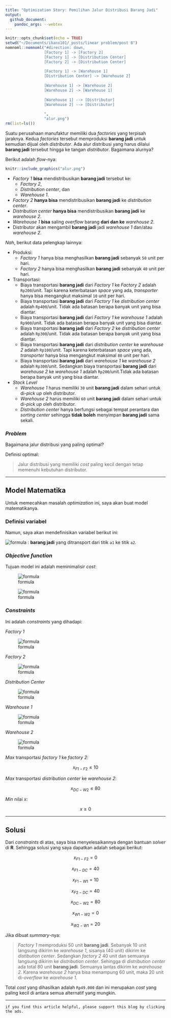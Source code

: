 ```yaml
---
title: "Optimization Story: Pemilihan Jalur Distribusi Barang Jadi"
output: 
  github_document:
    pandoc_args: --webtex
---
```


```r
knitr::opts_chunk$set(echo = TRUE)
setwd("~/Documents/ikanx101/_posts/linear problem/post 8")
nomnoml::nomnoml("#direction: down,
                 [Factory 1] -> [Factory 2]
                 [Factory 1] -> [Distribution Center]
                 [Factory 2] -> [Distribution Center]
                 
                 [Factory 1] -> [Warehouse 1]
                 [Distribution Center] -> [Warehouse 2]
                 
                 [Warehouse 1] -> [Warehouse 2]
                 [Warehouse 2] -> [Warehouse 1]
                 
                 [Warehouse 1] --> [Distributor]
                 [Warehouse 2] --> [Distributor]
                 
                 ",
                 "alur.png")
rm(list=ls())
```

Suatu perusahaan manufaktur memiliki dua _factories_ yang terpisah jaraknya. Kedua _factories_ tersebut memproduksi __barang jadi__ untuk kemudian dijual oleh _distributor_. Ada alur distribusi yang harus dilalui __barang jadi__ tersebut hingga ke tangan _distributor_. Bagaimana alurnya?

Berikut adalah _flow_-nya:

```r
knitr::include_graphics("alur.png")
```

- _Factory 1_ __bisa__ mendistribusikan __barang jadi__ tersebut ke:
    - _Factory 2_,
    - _Distribution center_, dan
    - _Warehouse 1_.
- _Factory 2_ __hanya bisa__ mendistribusikan __barang jadi__ ke _distribution center_.
- _Distribution center_ __hanya bisa__ mendistribusikan __barang jadi__ ke _warehouse 2_.
- _Warehouse 1_ __bisa__ saling _overflow_ barang __dari dan ke__ _warehouse 2_.
- Distributor akan mengambil __barang jadi__ jadi _warehouse 1_ dan/atau _warehouse 2_.

_Nah_, berikut data pelengkap lainnya:

- Produksi:
    - _Factory 1_ hanya bisa menghasilkan __barang jadi__ sebanyak `50` unit per hari.
    - _Factory 2_ hanya bisa menghasilkan __barang jadi__ sebanyak `40` unit per hari.
- Transportasi:
    - Biaya transportasi __barang jadi__ dari _Factory 1_ ke _Factory 2_ adalah `Rp200`/unit. Tapi karena keterbatasan _space_ yang ada, _transporter_ hanya bisa mengangkut maksimal `10` unit per hari.
    - Biaya transportasi __barang jadi__ dari _Factory 1_ ke _distribution center_ adalah `Rp400`/unit. Tidak ada batasan berapa banyak unit yang bisa diantar.
    - Biaya transportasi __barang jadi__ dari _Factory 1_ ke _warehouse 1_ adalah `Rp900`/unit. Tidak ada batasan berapa banyak unit yang bisa diantar.
    - Biaya transportasi __barang jadi__ dari _Factory 2_ ke _distribution center_ adalah `Rp300`/unit. Tidak ada batasan berapa banyak unit yang bisa diantar.
    - Biaya transportasi __barang jadi__ dari _distribution center_ ke _warehouse 2_ adalah `Rp100`/unit. Tapi karena keterbatasan _space_ yang ada, _transporter_ hanya bisa mengangkut maksimal `80` unit per hari.
    - Biaya transportasi __barang jadi__ dari _warehouse 1_ ke _warehouse 2_ adalah `Rp300`/unit. Sedangkan biaya transportasi __barang jadi__ dari _warehouse 2_ ke _warehouse 1_ adalah `Rp200`/unit.Tidak ada batasan berapa banyak unit yang bisa diantar.
- _Stock Level_
    - _Warehouse 1_ harus memiliki `30` unit __barang jadi__ dalam sehari untuk di-_pick up_ oleh distributor.
    - _Warehouse 2_ harus memiliki `60` unit __barang jadi__ dalam sehari untuk di-_pick up_ oleh distributor.
    - _Distribution center_ hanya berfungsi sebagai tempat perantara dan _sorting center_ sehingga __tidak boleh__ menyimpan __barang jadi__ sama sekali.
    
### _Problem_

Bagaimana jalur distribusi yang paling optimal?

Definisi optimal:

> Jalur distribusi yang memiliki _cost_ paling kecil dengan tetap memenuhi kebutuhan distributor.

---

## Model Matematika

Untuk memecahkan masalah _optimization_ ini, saya akan buat model matematikanya. 

### Definisi variabel

Namun, saya akan mendefinisikan variabel berikut ini:

![formula](https://render.githubusercontent.com/render/math?math=x_{a1-a2}) : __barang jadi__ yang ditransport dari titik `a1` ke titik `a2`.

### _Objective function_

Tujuan model ini adalah meminimalisir _cost_:

![formula](https://render.githubusercontent.com/render/math?math=F = 200x_{F1-F2} %2B 400x_{F1-DC} %2B 900x_{F1-W1} %2B 300x_{F2-DC} %2B 100x_{DC-W2} %2B 300x_{W1-W2} %2B 200x_{W2-W1})

![formula](https://render.githubusercontent.com/render/math?math=min(F))

### _Constraints_

Ini adalah _constraints_ yang dihadapi:

_Factory 1_

![formula](https://render.githubusercontent.com/render/math?math=x_{F1-F2} %2B x_{F1-DC} %2B x_{F1-W1} = 50)

_Factory 2_

![formula](https://render.githubusercontent.com/render/math?math=-x_{F1-F2} %2B x_{F2-DC} = 40)

_Distribution Center_

![formula](https://render.githubusercontent.com/render/math?math=-x_{F1-DC} - x_{F2-DC} %2B x_{DC-W2} = 0)

_Warehouse 1_

![formula](https://render.githubusercontent.com/render/math?math=-x_{F1-W1} %2B x_{W1-W2} - x_{W2-W1} = -30)

_Warehouse 2_

![formula](https://render.githubusercontent.com/render/math?math=-x_{DC-W2} - x_{W1-W2} %2B x_{W2-W1} = -60)

_Max_ transportasi _factory 1_ ke _factory 2_:

$$x_{F1-F2} \leq 10$$

_Max_ transportasi _distribution center_ ke _warehouse 2_:

$$x_{DC-W2} \leq 80$$

_Min_ nilai $x$:

$$x \geq 0$$

---

## Solusi

Dari _constraints_ di atas, saya bisa menyelesaikannya dengan bantuan _solver_ di __R__. Sehingga solusi yang saya dapatkan adalah sebagai berikut:

$$x_{F1-F2} = 0$$

$$x_{F1-DC} = 40$$

$$x_{F1-W1} = 10$$

$$x_{F2-DC} = 40$$

$$x_{DC-W2} = 80$$

$$x_{W1-W2} = 0$$

$$x_{W2-W1} = 20$$

Jika dibuat _summary_-nya:

> _Factory 1_ memproduksi 50 unit __barang jadi__. Sebanyak 10 unit langsung dikirim ke _warehouse 1_, sisanya (40 unit) dikirim ke _distibution center_. Sedangkan _factory 2_ 40 unit dan semuanya langsung dikirim ke _distribution center_. Sehingga di _distribution center_ ada total 80 unit __barang jadi__. Semuanya lantas dikirim ke _warehouse 2_. Karena _warehouse 2_ hanya bisa menampung 60 unit, maka 20 unit di-_overflow_ ke _warehouse 1_.

Total _cost_ yang dihasilkan adalah `Rp49.000` dan ini merupakan _cost_ yang paling kecil di antara semua alternatif yang mungkin.

--- 

`if you find this article helpful, please support this blog by clicking the ads.`